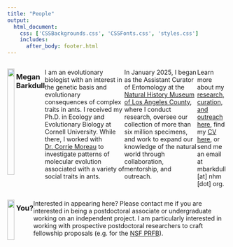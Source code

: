 ```yaml
---
title: "People"
output: 
  html_document:
    css: ['CSSBackgrounds.css', 'CSSFonts.css', 'styles.css']
    includes:
      after_body: footer.html
---
```


:::: {style="display: flex;"}

::: {}

![](./headshotSmaller.png){ width=90% }

:::

::: {}

### Megan Barkdull

I am an evolutionary biologist with an interest in the genetic basis and evolutionary consequences of complex traits in ants. I received my Ph.D. in Ecology and Evolutionary Biology at Cornell University. While there, I worked with [Dr. Corrie Moreau](http://www.moreaulab.entomology.cornell.edu/people/corrie-moreau/) to investigate patterns of molecular evolution associated with a variety of social traits in ants. 

In January 2025, I began as the Assistant Curator of Entomology at the [Natural History Museum of Los Angeles County](https://nhm.org), where I conduct research, oversee our collection of more than six million specimens, and work to expand our knowledge of the natural world through collaboration, mentorship, and outreach.

Learn more about my [research, curation, and outreach here](aboutMegan.html), find my [CV here](cv.html), or send me an email at mbarkdull [at] nhm [dot] org.

:::

::::



:::: {style="display: flex;"}

::: {}

![](keysSunset.png){ width=90% }

:::

::: {}

### You?

Interested in appearing here? Please contact me if you are interested in being a postdoctoral associate or undergraduate working on an independent project. I am particularly interested in working with prospective postdoctoral researchers to craft fellowship proposals (e.g. for the [NSF PRFB](https://new.nsf.gov/funding/opportunities/postdoctoral-research-fellowships-biology-prfb)). 

:::

::::

